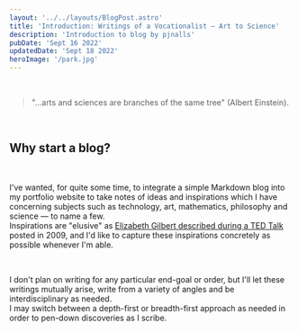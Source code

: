 ```yaml
---
layout: '../../layouts/BlogPost.astro'
title: 'Introduction: Writings of a Vocationalist — Art to Science'
description: 'Introduction to blog by pjnalls'
pubDate: 'Sept 16 2022'
updatedDate: 'Sept 18 2022'
heroImage: '/park.jpg'
---
```


<br />

> "...arts and sciences are branches of the same tree" (Albert Einstein).

<br/>

## Why start a blog?

<br/>

I've wanted, for quite some time, to integrate a simple Markdown blog into my portfolio website to take notes of ideas and inspirations
which I have concerning subjects such as technology, art, mathematics, philosophy and science — to name a few. 
<br/>
Inspirations are "elusive" as [Elizabeth Gilbert described during a TED Talk](https://www.youtube.com/watch?v=86x-u-tz0MA) posted in 2009, and I'd like to capture these inspirations concretely as possible whenever I'm able.

<br/>

I don't plan on writing for any particular end-goal or order, but I'll let these writings mutually arise, write from a variety of angles and be interdisciplinary as needed. 
<br/> I may switch between a depth-first or breadth-first approach as needed in order to pen-down discoveries as I scribe. 
